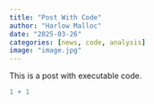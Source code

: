 ```yaml
---
title: "Post With Code"
author: "Harlow Malloc"
date: "2025-03-26"
categories: [news, code, analysis]
image: "image.jpg"
---
```


This is a post with executable code.

```r
1 + 1
```
